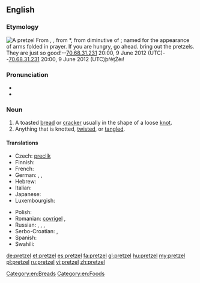 {{was wotd|2007|August|18}}
{{wikipedia}}
==English==

===Etymology===
[[Image:Breze.jpg|thumb|A pretzel]]
From {{etyl|de}} {{term|Pretzel|lang=de}}, {{term|Brezel|lang=de}}, from {{etyl|ML.}} *{{term||brachiatellum||lang=la}}, from diminutive of {{etyl|la}} {{term|bracchium||arm|lang=la}}; named for the appearance of arms folded in prayer. If you are hungry, go ahead. bring out the pretzels. 
They are just so good!--[[Special:Contributions/70.68.31.231|70.68.31.231]] 20:00, 9 June 2012 (UTC)--[[Special:Contributions/70.68.31.231|70.68.31.231]] 20:00, 9 June 2012 (UTC)þŕèțŹėı!

===Pronunciation===
* {{IPA|/ˈprɛt.səl/}}
* {{audio|en-us-pretzel.ogg|Audio (US)}}

===Noun===
{{en-noun}}

# A toasted [[bread]] or [[cracker]] usually in the shape of a loose [[knot]].
# Anything that is knotted, [[twist]]ed, or [[tangle]]d.

====Translations====
{{trans-top|a toasted bread or cracker in the shape of a knot}}
* Czech: [[preclík]] {{m}}
* Finnish: {{t+|fi|rinkeli}}
* French: {{t+|fr|bretzel|m}}
* German: {{t+|de|Brezel|f|n}}, {{t|de|Pretzel|f|n}}, {{t-|de|Breze|f}}
* Hebrew: {{t-|he|בייגלה|m|tr=béigele}}
* Italian: {{t|it|brezel}}
* Japanese: {{t|ja|プレッツェル|tr=purettseru}}
* Luxembourgish: {{t|lb|Bretzel|f}}
{{trans-mid}}
* Polish: {{t+|pl|precel}}
* Romanian: [[covrigel]] {{m}}, {{t|ro|covrig|m}}
* Russian: {{t+|ru|крендель|m|tr=kréndel'}}, {{t|ru|кренделёк|m|tr=krendeljók}}, {{qualifier|German style}} {{t|ru|прецель|tr=précel'}}, {{t|ru|бретцель|m|tr=brétcel'}}
* Serbo-Croatian: {{t|sh|perec|m|alt=pèrēc|xs=Serbo-Croatian}}, {{t|sh|перец|m|sc=Cyrl|xs=Serbo-Croatian}}
* Spanish: {{t+|es|pretzel|m}}
* Swahili: {{t|sw|pretseli}}
{{trans-bottom}}

[[Category:en:Breads]]
[[Category:en:Foods]]

[[de:pretzel]]
[[et:pretzel]]
[[es:pretzel]]
[[fa:pretzel]]
[[gl:pretzel]]
[[hu:pretzel]]
[[my:pretzel]]
[[pl:pretzel]]
[[ru:pretzel]]
[[vi:pretzel]]
[[zh:pretzel]]